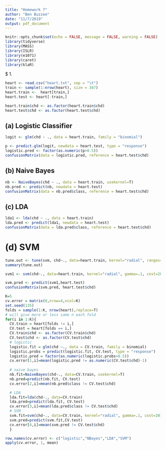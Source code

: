```yaml
---
title: "Homework 7"
author: "Ben Buzzee"
date: "11/7/2019"
output: pdf_document
---
```


```r
knitr::opts_chunk$set(echo = FALSE, message = FALSE, warning = FALSE)
library(tidyverse)
library(MASS) 
library(ISLR) 
library(e1071) 
library(caret) 
library(klaR)
```

$ 1. 
```r
heart <- read.csv("heart.txt", sep = "\t")
train <- sample(1:nrow(heart), size = 347)
heart.train <-  heart[train,]
heart.test <- heart[-train,]

heart.train$chd <- as.factor(heart.train$chd)
heart.test$chd <- as.factor(heart.test$chd)
```

## (a) Logistic Classifier

```r
logit <- glm(chd ~ ., data = heart.train, family = "binomial")

p <- predict.glm(logit, newdata = heart.test, type = "response")
logistic.pred <- factor(as.numeric(p>0.5))
confusionMatrix(data = logistic.pred, reference = heart.test$chd)
```

## (b) Naive Bayes 
```r
nb <- NaiveBayes(chd ~ ., data = heart.train, usekernel=T)
nb.pred <- predict(nb, newdata = heart.test)
confusionMatrix(data = nb.pred$class, reference = heart.test$chd)
```

## (c) LDA

```r
lda1 <- lda(chd ~ ., data = heart.train)
lda.pred <- predict(lda1, newdata = heart.test)
confusionMatrix(data = lda.pred$class, reference = heart.test$chd)
```
# (d) SVM

```r
tune.out <- tune(svm, chd~., data=heart.train, kernel="radial", ranges=list(cost=seq(20,70,10), gamma=seq(.1,.5,.1))) 
summary(tune.out)

svm1 <- svm(chd~., data=heart.train, kernel="radial", gamma=.1, cost=20) 

svm.pred <- predict(svm1,heart.test)
confusionMatrix(svm.pred, heart.test$chd)
```


```r
K=5 
cv.error = matrix(0,nrow=4,ncol=K)
set.seed(135)
folds = sample(1:K, nrow(heart),replace=T)
# will give more or less same n each fold
for(i in 1:K){
  CV.train = heart[folds != i,] 
  CV.test = heart[folds == i,] 
  CV.train$chd <- as.factor(CV.train$chd)
  CV.test$chd <- as.factor(CV.test$chd)
  # logistic
  logistic.fit = glm(chd ~., data = CV.train, family = binomial)
  logistic.probs = predict(logistic.fit, CV.test, type = "response")
  logistic.pred = factor(as.numeric(logistic.probs>0.5))
  cv.error[1,i]=mean(logistic.pred != as.numeric(CV.test$chd)-1)
  
  # naive bayes
  nb.fit=NaiveBayes(chd~., data=CV.train, usekernel=T)
  nb.pred=predict(nb.fit, CV.test)
  cv.error[2,i]=mean(nb.pred$class != CV.test$chd)

  # LDA
  lda.fit=lda(chd~., data=CV.train)
  lda.pred=predict(lda.fit, CV.test)
  cv.error[3,i]=mean(lda.pred$class != CV.test$chd)
  # SVM 
  svm.fit=svm(chd~., data=CV.train, kernel="radial", gamma=.1, cost=20)  
  svm.pred=predict(svm.fit,CV.test)
  cv.error[4,i]=mean(svm.pred != CV.test$chd)
  }

row.names(cv.error) <- c("logistic","NBayes","LDA","SVM")
apply(cv.error, 1, mean)
```

